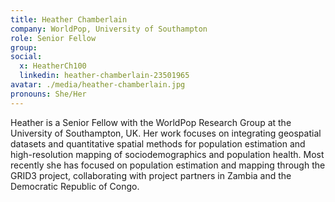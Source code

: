 ```yaml
---
title: Heather Chamberlain
company: WorldPop, University of Southampton
role: Senior Fellow
group:
social:
  x: HeatherCh100
  linkedin: heather-chamberlain-23501965
avatar: ./media/heather-chamberlain.jpg
pronouns: She/Her
---
```

Heather is a Senior Fellow with the WorldPop Research Group at the University of Southampton, UK. Her work focuses on integrating geospatial datasets and quantitative spatial methods for population estimation and high-resolution mapping of sociodemographics and population health. Most recently she has focused on population estimation and mapping through the GRID3 project, collaborating with project partners in Zambia and the Democratic Republic of Congo.